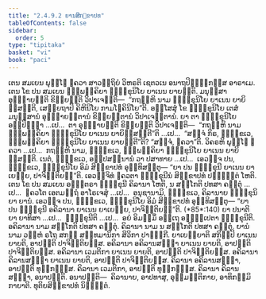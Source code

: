 ```yaml
---
title: "2.4.9.2 ຍານສິກ຺ຂາປທ"
tableOfContents: false
sidebar:
  order: 5
type: "tipitaka"
basket: "vi"
book: "paci"
---
```



<DynamicBreadcrumb />

<Division number="1184" book="paci">

<Paragraph number="3439" book="paci">
ເຕນ ສມເຍນ ພຸທ຺ໂຘ ຠຄວາ ສາວຕ຺ຖິຍໍ ວິຫຣຕິ ເຊຕວເນ ອນາຖປິຓ຺ຑິກສ຺ສ ອາຣາເມ. ເຕນ ໂຂ ປນ ສມເຍນ ຉພ຺ພຄ຺ຄິຍາ ຠິກ຺ຂຸນິໂຍ ຍາເນນ ຍາຍນ຺ຕິ. ມນຸສ຺ສາ ອຸຊ຺ຌາຍນ຺ຕິ ຂິຍ຺ຍນ຺ຕິ ວິປາເຈນ຺ຕິ—  “ກຖຎ຺ຫິ ນາມ ຠິກ຺ຂຸນິໂຍ ຍາເນນ ຍາຍິສ຺ສນ຺ຕິ, ເສຍ຺ຍຖາປິ ຄິຫິນິໂຍ ກາມໂຠຄິນິໂຍ”ຕິ.
</Paragraph>

<Paragraph number="3440" book="paci">
ອສ຺ໂສສຸໍ ໂຂ ຠິກ຺ຂຸນິໂຍ ເຕສໍ ມນຸສ຺ສານໍ ອຸຊ຺ຌາຍນ຺ຕານໍ ຂິຍ຺ຍນ຺ຕານໍ ວິປາເຈນ຺ຕານໍ. ຍາ ຕາ ຠິກ຺ຂຸນິໂຍ ອປ຺ປິຈ຺ຉາ …ເປ…  ຕາ ອຸຊ຺ຌາຍນ຺ຕິ ຂິຍ຺ຍນ຺ຕິ ວິປາເຈນ຺ຕິ—  “ກຖຎ຺ຫິ ນາມ ຉພ຺ພຄ຺ຄິຍາ ຠິກ຺ຂຸນິໂຍ ຍາເນນ ຍາຍິສ຺ສນ຺ຕີ”ຕິ …ເປ…  “ສຈ຺ຈໍ ກິຣ, ຠິກ຺ຂເວ, ຉພ຺ພຄ຺ຄິຍາ ຠິກ຺ຂຸນິໂຍ ຍາເນນ ຍາຍນ຺ຕີ”ຕິ? “ສຈ຺ຈໍ, ຠຄວາ”ຕິ. ວິຄຣຫິ ພຸທ຺ໂຘ ຠຄວາ …ເປ…  ກຖຎ຺ຫິ ນາມ, ຠິກ຺ຂເວ, ຉພ຺ພຄ຺ຄິຍາ ຠິກ຺ຂຸນິໂຍ ຍາເນນ ຍາຍິສ຺ສນ຺ຕິ. ເນຕໍ, ຠິກ຺ຂເວ, ອປ຺ປສນ຺ນານໍ ວາ ປສາທາຍ …ເປ…  ເອວຎ຺ຈ ປນ, ຠິກ຺ຂເວ, ຠິກ຺ຂຸນິໂຍ ອິມໍ ສິກ຺ຂາປທໍ ອຸທ຺ທິສນ຺ຕຸ—
</Paragraph>

<Paragraph number="3441" book="paci">
<Emphasis>“ຍາ ປນ ຠິກ຺ຂຸນີ ຍາເນນ ຍາເຍຍ຺ຍ, ປາຈິຕ຺ຕິຍນ຺”</Emphasis>ຕິ.
</Paragraph>

<Paragraph number="3442" book="paci">
ເອວຎ຺ຈິທໍ ຠຄວຕາ ຠິກ຺ຂຸນີນໍ ສິກ຺ຂາປທໍ ປຎ຺ຎຕ຺ຕໍ ໂຫຕິ.
</Paragraph>

</Division>
<Division number="1185" book="paci">

<Paragraph number="3443" book="paci">
ເຕນ ໂຂ ປນ ສມເຍນ ອຎ຺ຎຕຣາ ຠິກ຺ຂຸນີ ຄິລານາ ໂຫຕິ, ນ ສກ຺ໂກຕິ ປທສາ ຄນ຺ຕຸໍ …ເປ…  ຠຄວໂຕ ເອຕມຕ຺ຖໍ ອາໂຣເຈສຸໍ …ເປ…  ອນຸຊານາມິ, ຠິກ຺ຂເວ, ຄິລານາຍ ຠິກ຺ຂຸນິຍາ ຍານໍ. ເອວຎ຺ຈ ປນ, ຠິກ຺ຂເວ, ຠິກ຺ຂຸນິໂຍ ອິມໍ ສິກ຺ຂາປທໍ ອຸທ຺ທິສນ຺ຕຸ—
</Paragraph>

</Division>
<Division number="1186" book="paci">

<Paragraph number="3444" book="paci">
<Emphasis>“ຍາ ປນ ຠິກ຺ຂຸນີ ອຄິລານາ ຍາເນນ ຍາເຍຍ຺ຍ, ປາຈິຕ຺ຕິຍນ຺”</Emphasis>ຕິ. (*85*:<Emphasis>140</Emphasis>)
</Paragraph>

</Division>
<Division number="1187" book="paci">

<Paragraph number="3445" book="paci">
<Emphasis>ຍາ ປນາ</Emphasis>ຕິ ຍາ ຍາທິສາ …ເປ…  <Emphasis>ຠິກ຺ຂຸນີ</Emphasis>ຕິ …ເປ…  ອຍໍ ອິມສ຺ມິໍ ອຕ຺ເຖ ອຘິປ຺ເປຕາ ຠິກ຺ຂຸນີຕິ.
</Paragraph>

<Paragraph number="3446" book="paci">
<Emphasis>ອຄິລານາ</Emphasis> ນາມ ສກ຺ໂກຕິ ປທສາ ຄນ຺ຕຸໍ.
</Paragraph>

<Paragraph number="3447" book="paci">
<Emphasis>ຄິລານາ</Emphasis> ນາມ ນ ສກ຺ໂກຕິ ປທສາ ຄນ຺ຕຸໍ.
</Paragraph>

<Paragraph number="3448" book="paci">
<Emphasis>ຍານໍ</Emphasis> ນາມ ວຍ຺ຫໍ ຣໂຖ ສກຏໍ ສນ຺ທມານິກາ ສິວິກາ ປາຏງ຺ກີ.
</Paragraph>

<Paragraph number="3449" book="paci">
<Emphasis>ຍາເຍຍ຺ຍາ</Emphasis>ຕິ ສກິມ຺ປິ ຍາເນນ ຍາຍຕິ, ອາປຕ຺ຕິ ປາຈິຕ຺ຕິຍສ຺ສ.
</Paragraph>

</Division>
<Division number="1188" book="paci">

<Paragraph number="3450" book="paci">
ອຄິລານາ ອຄິລານສຎ຺ຎາ ຍາເນນ ຍາຍຕິ, ອາປຕ຺ຕິ ປາຈິຕ຺ຕິຍສ຺ສ. ອຄິລານາ ເວມຕິກາ ຍາເນນ ຍາຍຕິ, ອາປຕ຺ຕິ ປາຈິຕ຺ຕິຍສ຺ສ. ອຄິລານາ ຄິລານສຎ຺ຎາ ຍາເນນ ຍາຍຕິ, ອາປຕ຺ຕິ ປາຈິຕ຺ຕິຍສ຺ສ.
</Paragraph>

<Paragraph number="3451" book="paci">
ຄິລານາ ອຄິລານສຎ຺ຎາ, ອາປຕ຺ຕິ ທຸກ຺ກຏສ຺ສ. ຄິລານາ ເວມຕິກາ, ອາປຕ຺ຕິ ທຸກ຺ກຏສ຺ສ. ຄິລານາ ຄິລານສຎ຺ຎາ, ອນາປຕ຺ຕິ.
</Paragraph>

</Division>
<Division number="1189" book="paci">

<Paragraph number="3452" book="paci">
ອນາປຕ຺ຕິ—  ຄິລານາຍ, ອາປທາສຸ, ອຸມ຺ມຕ຺ຕິກາຍ, ອາທິກມ຺ມິກາຍາຕິ.

</Paragraph>
</Division>

<Paragraph number="3453" type="center" book="paci">
ທຸຕິຍສິກ຺ຂາປທໍ ນິຏ຺ຐິຕໍ.
</Paragraph>